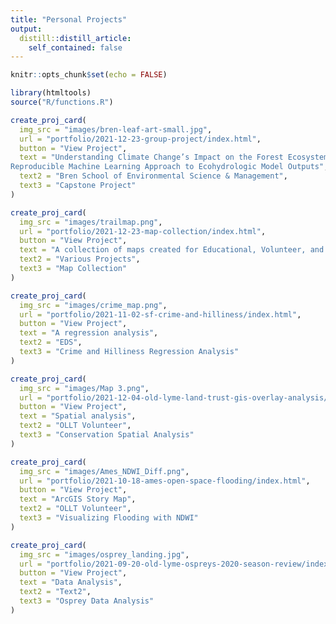 ```yaml
---
title: "Personal Projects"
output: 
  distill::distill_article:
    self_contained: false
---
```


```r
knitr::opts_chunk$set(echo = FALSE)

library(htmltools)
source("R/functions.R")
```

<div class='project-row'>
```r
create_proj_card(
  img_src = "images/bren-leaf-art-small.jpg",
  url = "portfolio/2021-12-23-group-project/index.html",
  button = "View Project",
  text = "Understanding Climate Change’s Impact on the Forest Ecosystem: Developing a
Reproducible Machine Learning Approach to Ecohydrologic Model Outputs",
  text2 = "Bren School of Environmental Science & Management",
  text3 = "Capstone Project"
)
```

```r
create_proj_card(
  img_src = "images/trailmap.png",
  url = "portfolio/2021-12-23-map-collection/index.html",
  button = "View Project",
  text = "A collection of maps created for Educational, Volunteer, and Professional purposes",
  text2 = "Various Projects",
  text3 = "Map Collection"
)
```
</div>

<div class='project-row'>
```r
create_proj_card(
  img_src = "images/crime_map.png",
  url = "portfolio/2021-11-02-sf-crime-and-hilliness/index.html",
  button = "View Project",
  text = "A regression analysis",
  text2 = "EDS",
  text3 = "Crime and Hilliness Regression Analysis"
)
```

```r
create_proj_card(
  img_src = "images/Map 3.png",
  url = "portfolio/2021-12-04-old-lyme-land-trust-gis-overlay-analysis/index.html",
  button = "View Project",
  text = "Spatial analysis",
  text2 = "OLLT Volunteer",
  text3 = "Conservation Spatial Analysis"
)
```
</div>

<div class='project-row'>
```r
create_proj_card(
  img_src = "images/Ames_NDWI_Diff.png",
  url = "portfolio/2021-10-18-ames-open-space-flooding/index.html",
  button = "View Project",
  text = "ArcGIS Story Map",
  text2 = "OLLT Volunteer",
  text3 = "Visualizing Flooding with NDWI"
)
```

```r
create_proj_card(
  img_src = "images/osprey_landing.jpg",
  url = "portfolio/2021-09-20-old-lyme-ospreys-2020-season-review/index.html",
  button = "View Project",
  text = "Data Analysis",
  text2 = "Text2",
  text3 = "Osprey Data Analysis"
)
```
</div>

